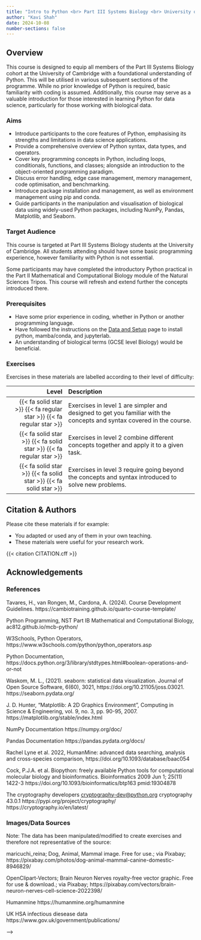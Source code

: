 ```yaml
---
title: "Intro to Python <br> Part III Systems Biology <br> University of Cambridge"
author: "Kavi Shah"
date: 2024-10-08
number-sections: false
---
```


## Overview 

This course is designed to equip all members of the Part III Systems Biology cohort at the University of Cambridge with a foundational understanding of Python. This will be utilised in various subsequent sections of the programme. While no prior knowledge of Python is required, basic familiarity with coding is assumed. Additionally, this course may serve as a valuable introduction for those interested in learning Python for data science, particularly for those working with biological data. 

::: {.callout-tip}
### Aims

- Introduce participants to the core features of Python, emphasising its strengths and limitations in data science applications.
- Provide a comprehensive overview of Python syntax, data types, and operators.
- Cover key programming concepts in Python, including loops, conditionals, functions, and classes; alongside an introduction to the object-oriented programming paradigm.
- Discuss error handling, edge case management, memory management, code optimisation, and benchmarking.
- Introduce package installation and management, as well as environment management using pip and conda.
- Guide participants in the manipulation and visualisation of biological data using widely-used Python packages, including NumPy, Pandas, Matplotlib, and Seaborn.

:::


### Target Audience

This course is targeted at Part III Systems Biology students at the University of Cambridge. All students attending should have some basic programming experience, however familiarity with Python is not essential.

Some participants may have completed the introductory Python practical in the Part II Mathematical and Computational Biology module of the Natural Sciences Tripos. This course will refresh and extend further the concepts introduced there. 


### Prerequisites

- Have some prior experience in coding, whether in Python or another programming language.
- Have followed the instructions on the [Data and Setup](https://kavihshah.github.io/Intro-to-Python/setup.html) page to install python, mamba/conda, and jupyterlab.
- An understanding of biological terms (GCSE level Biology) would be beneficial.



<!-- Training Developer note: comment the following section out if you did not assign levels to your exercises -->
### Exercises

Exercises in these materials are labelled according to their level of difficulty:

| Level | Description |
| ----: | :---------- |
| {{< fa solid star >}} {{< fa regular star >}} {{< fa regular star >}} | Exercises in level 1 are simpler and designed to get you familiar with the concepts and syntax covered in the course. |
| {{< fa solid star >}} {{< fa solid star >}} {{< fa regular star >}} | Exercises in level 2 combine different concepts together and apply it to a given task. |
| {{< fa solid star >}} {{< fa solid star >}} {{< fa solid star >}} | Exercises in level 3 require going beyond the concepts and syntax introduced to solve new problems. |


## Citation & Authors

Please cite these materials if for example:

- You adapted or used any of them in your own teaching.
- These materials were useful for your research work.

{{< citation CITATION.cff >}}


## Acknowledgements

### References

Tavares, H., van Rongen, M., Cardona, A. (2024). Course Development Guidelines. https://cambiotraining.github.io/quarto-course-template/

Python Programming, NST Part IB Mathematical and Computational Biology, ac812.github.io/mcb-python/

W3Schools, Python Operators, https://www.w3schools.com/python/python_operators.asp 

Python Documentation, https://docs.python.org/3/library/stdtypes.html#boolean-operations-and-or-not

Waskom, M. L., (2021). seaborn: statistical data visualization. Journal of Open Source Software, 6(60), 3021, https://doi.org/10.21105/joss.03021. https://seaborn.pydata.org/

J. D. Hunter, “Matplotlib: A 2D Graphics Environment”, Computing in Science & Engineering, vol. 9, no. 3, pp. 90-95, 2007. https://matplotlib.org/stable/index.html

NumPy Documentation https://numpy.org/doc/

Pandas Documentation https://pandas.pydata.org/docs/

Rachel Lyne et al. 2022, HumanMine: advanced data searching, analysis and cross-species comparison, https://doi.org/10.1093/database/baac054

Cock, P.J.A. et al. Biopython: freely available Python tools for computational molecular biology and bioinformatics. Bioinformatics 2009 Jun 1; 25(11) 1422-3 https://doi.org/10.1093/bioinformatics/btp163 pmid:19304878

The cryptography developers <cryptography-dev@python.org> cryptography 43.0.1 https://pypi.org/project/cryptography/ https://cryptography.io/en/latest/

### Images/Data Sources
Note: The data has been manipulated/modified to create exercises and therefore not representative of the source:

maricuchi_reina; Dog, Animal, Mammal image. Free for use.; via Pixabay; https://pixabay.com/photos/dog-animal-mammal-canine-domestic-8946829/

OpenClipart-Vectors; Brain Neuron Nerves royalty-free vector graphic. Free for use & download.; via Pixabay; https://pixabay.com/vectors/brain-neuron-nerves-cell-science-2022398/

Humanmine https://humanmine.org/humanmine

UK HSA infectious diesease data https://www.gov.uk/government/publications/




-->
<!-- if there are no acknowledgements we can delete this section -->
<!--

- List any other sources of materials that were used.
- Or other people that may have advised during the material development (but are not authors).
- To be added
-->
